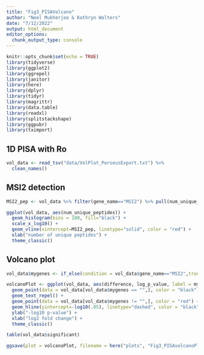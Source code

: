 ```yaml
---
title: "Fig3_PISAVolcano"
author: "Neel Mukherjee & Kathryn Walters"
date: "7/12/2022"
output: html_document
editor_options: 
  chunk_output_type: console
---
```



```r
knitr::opts_chunk$set(echo = TRUE)
library(tidyverse)
library(ggplot2)
library(ggrepel)
library(janitor)
library(here)
library(dplyr)
library(tidyr)
library(magrittr)
library(data.table)
library(readxl)
library(splitstackshape)
library(ggpubr)
library(tximport)
```

## 1D PISA with Ro

```r
vol_data <- read_tsv("data/VolPlot_PerseusExport.txt") %>%
  clean_names()

```

## MSI2 detection

```r
MSI2_pep <- vol_data %>% filter(gene_name=="MSI2") %>% pull(num_unique_peptides)

ggplot(vol_data, aes(num_unique_peptides)) +
  geom_histogram(bins = 100, fill="black") +
  scale_x_log10() +
  geom_vline(xintercept=MSI2_pep, linetype="solid", color = "red") +
  xlab("number of unique peptides") +
  theme_classic()


```

## Volcano plot


```r
vol_data$mygenes <- if_else(condition = vol_data$gene_name=="MSI2",true = "MSI2", false = "")

volcanoPlot <- ggplot(vol_data, aes(difference, log_p_value, label = mygenes)) +
  geom_point(data = vol_data[vol_data$mygenes == "",], color = "black", alpha=.5, size=.5) +
  geom_text_repel() +
  geom_point(data = vol_data[vol_data$mygenes != "",], color = "red") +
  geom_hline(yintercept=-log10(.05), linetype="dashed", color = "black") +
  ylab("-log10 p-value") +
  xlab("log2 fold change") +
  theme_classic() 

table(vol_data$significant)

ggsave(plot = volcanoPlot, filename = here("plots", "Fig3_PISAvolcanoPlot_wMSI2point.pdf"), device = "pdf", units = "in", width = 5, height = 4, dpi = 320)
```